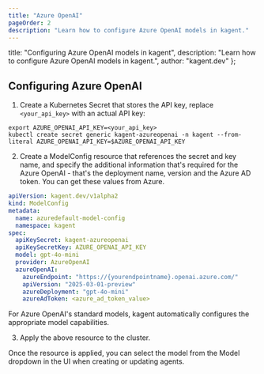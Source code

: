 ```yaml
---
title: "Azure OpenAI"
pageOrder: 2
description: "Learn how to configure Azure OpenAI models in kagent."
---
```


  title: "Configuring Azure OpenAI models in kagent",
  description: "Learn how to configure Azure OpenAI models in kagent.",
  author: "kagent.dev"
};

## Configuring Azure OpenAI

1. Create a Kubernetes Secret that stores the API key, replace `<your_api_key>` with an actual API key:

```shell
export AZURE_OPENAI_API_KEY=<your_api_key>
kubectl create secret generic kagent-azureopenai -n kagent --from-literal AZURE_OPENAI_API_KEY=$AZURE_OPENAI_API_KEY
```

2. Create a ModelConfig resource that references the secret and key name, and specify the additional information that's required for the Azure OpenAI - that's the deployment name, version and the Azure AD token. You can get these values from Azure.

```yaml
apiVersion: kagent.dev/v1alpha2
kind: ModelConfig
metadata:
  name: azuredefault-model-config
  namespace: kagent
spec:
  apiKeySecret: kagent-azureopenai
  apiKeySecretKey: AZURE_OPENAI_API_KEY
  model: gpt-4o-mini
  provider: AzureOpenAI
  azureOpenAI:
    azureEndpoint: "https://{yourendpointname}.openai.azure.com/"
    apiVersion: "2025-03-01-preview"
    azureDeployment: "gpt-4o-mini"
    azureAdToken: <azure_ad_token_value>
```

For Azure OpenAI's standard models, kagent automatically configures the appropriate model capabilities.

3. Apply the above resource to the cluster.

Once the resource is applied, you can select the model from the Model dropdown in the UI when creating or updating agents.
